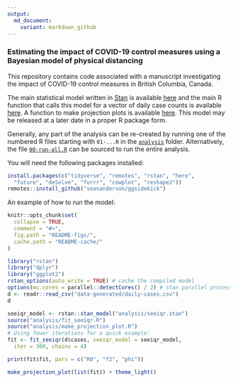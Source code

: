 ```yaml
---
output:
  md_document:
    variant: markdown_github
---
```


<!-- README.md is generated from README.Rmd. Please edit that file -->

### Estimating the impact of COVID-19 control measures using a Bayesian model of physical distancing

This repository contains code associated with a manuscript investigating the impact of COVID-19 control measures in British Columbia, Canada.

The main statistical model written in [Stan](https://mc-stan.org/) is available [here](analysis/seeiqr.stan) and the main R function that calls this model for a vector of daily case counts is available [here](analysis/fit_seeiqr.R). A function to make projection plots is available [here](analysis/make_projection_plot.R). This model may be released at a later date in a proper R package form.

Generally, any part of the analysis can be re-created by running one of the numbered R files starting with `01-...R` in the [`analysis`](analysis) folder. Alternatively, the file [`00-run-all.R`](analysis/00-run-all.R) can be sourced to run the entire analysis.

You will need the following packages installed:

```r
install.packages(c("tidyverse", "remotes", "rstan", "here", 
  "future", "deSolve", "furrr", "cowplot", "reshape2"))
remotes::install_github("seananderson/ggsidekick")
```

An example of how to run the model:

```r
knitr::opts_chunk$set(
  collapse = TRUE,
  comment = "#>",
  fig.path = "README-figs/",
  cache.path = "README-cache/"
)
```

```r
library("rstan")
library("dplyr")
library("ggplot2")
rstan_options(auto_write = TRUE) # cache the compiled model
options(mc.cores = parallel::detectCores() / 2) # stan parallel processing
d <- readr::read_csv("data-generated/daily-cases.csv")
d
```

```r
seeiqr_model <- rstan::stan_model("analysis/seeiqr.stan")
source("analysis/fit_seeiqr.R")
source("analysis/make_projection_plot.R")
# Using fewer iterations for a quick example:
fit <- fit_seeiqr(d$cases, seeiqr_model = seeiqr_model,
  iter = 300, chains = 4)
```

```r
print(fit$fit, pars = c("R0", "f2", "phi"))
```

```r
make_projection_plot(list(fit)) + theme_light()
```
